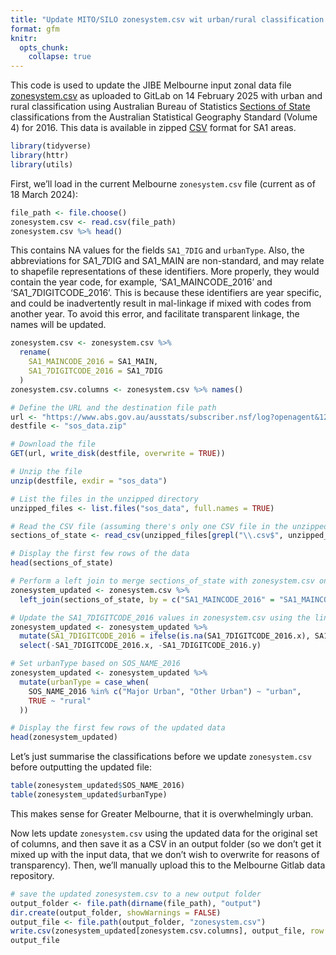 ```yaml
---
title: "Update MITO/SILO zonesystem.csv wit urban/rural classification and 7 digit SA1 code"
format: gfm
knitr:
  opts_chunk: 
    collapse: true
---
```


This code is used to update the JIBE Melbourne input zonal data file [zonesystem.csv](https://gitlab.lrz.de/ga78fel/melbourne/-/blob/5304cf021d3e1bda4969b55be5f14e3c9d89312b/input/zoneSystem.csv) as uploaded to GitLab on 14 February 2025 with urban and rural classification using Australian Bureau of Statistics [Sections of State](https://www.abs.gov.au/ausstats/abs@.nsf/Lookup/by%20Subject/1270.0.55.004~July%202016~Main%20Features~Section%20of%20State%20(SOS)%20and%20Section%20of%20State%20Range%20(SOSR)~4) classifications from the Australian Statistical Geography Standard (Volume 4) for 2016.  This data is available in zipped [CSV](https://www.abs.gov.au/ausstats/subscriber.nsf/log?openagent&1270055004_sa1_ucl_sosr_sos_2016_aust_csv.zip&1270.0.55.004&Data%20Cubes&EE5F4698A91AD2F8CA2581B1000E09B0&0&July%202016&09.10.2017&Latest) format for SA1 areas.

```r
library(tidyverse)
library(httr)
library(utils)
```


First, we'll load in the current Melbourne `zonesystem.csv` file (current as of 18 March 2024):
```r
file_path <- file.choose()
zonesystem.csv <- read.csv(file_path)
zonesystem.csv %>% head()
```

This contains NA values for the fields `SA1_7DIG` and `urbanType`.   Also, the abbreviations for SA1_7DIG and SA1_MAIN are non-standard, and may relate to shapefile representations of these identifiers.  More properly, they would contain the year code, for example, 'SA1_MAINCODE_2016' and 'SA1_7DIGITCODE_2016'.  This is because these identifiers are year specific, and could be inadvertently result in mal-linkage if mixed with codes from another year.  To avoid this error, and facilitate transparent linkage, the names will be updated.

```r
zonesystem.csv <- zonesystem.csv %>%
  rename(
    SA1_MAINCODE_2016 = SA1_MAIN,
    SA1_7DIGITCODE_2016 = SA1_7DIG
  )
zonesystem.csv.columns <- zonesystem.csv %>% names()
```


```r
# Define the URL and the destination file path
url <- "https://www.abs.gov.au/ausstats/subscriber.nsf/log?openagent&1270055004_sa1_ucl_sosr_sos_2016_aust_csv.zip&1270.0.55.004&Data%20Cubes&EE5F4698A91AD2F8CA2581B1000E09B0&0&July%202016&09.10.2017&Latest"
destfile <- "sos_data.zip"

# Download the file
GET(url, write_disk(destfile, overwrite = TRUE))

# Unzip the file
unzip(destfile, exdir = "sos_data")

# List the files in the unzipped directory
unzipped_files <- list.files("sos_data", full.names = TRUE)

# Read the CSV file (assuming there's only one CSV file in the unzipped directory)
sections_of_state <- read_csv(unzipped_files[grepl("\\.csv$", unzipped_files)])

# Display the first few rows of the data
head(sections_of_state)
```

```r
# Perform a left join to merge sections_of_state with zonesystem.csv on SA1_MAINCODE_2016
zonesystem_updated <- zonesystem.csv %>%
  left_join(sections_of_state, by = c("SA1_MAINCODE_2016" = "SA1_MAINCODE_2016"))

# Update the SA1_7DIGITCODE_2016 values in zonesystem.csv using the linked codes
zonesystem_updated <- zonesystem_updated %>%
  mutate(SA1_7DIGITCODE_2016 = ifelse(is.na(SA1_7DIGITCODE_2016.x), SA1_7DIGITCODE_2016.y, SA1_7DIGITCODE_2016.x)) %>%
  select(-SA1_7DIGITCODE_2016.x, -SA1_7DIGITCODE_2016.y)

# Set urbanType based on SOS_NAME_2016
zonesystem_updated <- zonesystem_updated %>%
  mutate(urbanType = case_when(
    SOS_NAME_2016 %in% c("Major Urban", "Other Urban") ~ "urban",
    TRUE ~ "rural"
  ))

# Display the first few rows of the updated data
head(zonesystem_updated)
```

Let's just summarise the classifications before we update `zonesystem.csv` before outputting the updated file:

```r
table(zonesystem_updated$SOS_NAME_2016) 
table(zonesystem_updated$urbanType)  
```

This makes sense for Greater Melbourne, that it is overwhelmingly urban.  

Now lets update `zonesystem.csv` using the updated data for the original set of columns, and then save it as a CSV in an output folder (so we don't get it mixed up with the input data, that we don't wish to overwrite for reasons of transparency).  Then, we'll manually upload this to the Melbourne Gitlab data repository.

```r
# save the updated zonesystem.csv to a new output folder
output_folder <- file.path(dirname(file_path), "output")
dir.create(output_folder, showWarnings = FALSE)
output_file <- file.path(output_folder, "zonesystem.csv")
write.csv(zonesystem_updated[zonesystem.csv.columns], output_file, row.names = FALSE)
output_file
```